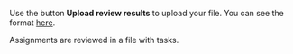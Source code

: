 <Cut title="How do I upload the file with the accepted assignments back to Toloka for projects with manual review? Where do I find the format of the upload data?">

Use the button **Upload review results** to upload your file. You can see the format [here](https://toloka.ai/en/docs/guide/concepts/accept).

Assignments are reviewed in a file with tasks.

</Cut>